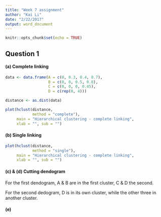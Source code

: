 ```yaml
---
title: "Week 7 assignment"
author: "Kai Li"
date: "2/22/2017"
output: word_document
---
```


```r
knitr::opts_chunk$set(echo = TRUE)
```

## Question 1

#### (a) Complete linking

``` R

data <- data.frame(A = c(0, 0.3, 0.4, 0.7),
                   B = c(0, 0, 0.5, 0.8),
                   C = c(0, 0, 0, 0.45),
                   D = c(rep(0, 4)))

distance <- as.dist(data)

plot(hclust(distance, 
            method = "complete"),
     main = "Hierarchical clustering - complete linking",
     xlab = "", sub = "")

```

#### (b) Single linking

``` R

plot(hclust(distance, 
            method = "single"),
     main = "Hierarchical clustering - complete linking",
     xlab = "", sub = "")

```

#### (c) & (d) Cutting dendogram

For the first dendogram, A & B are in the first cluster, C & D the second. 

For the second dedogram, D is in its own cluster, while the other three in another cluster.

#### (e)

